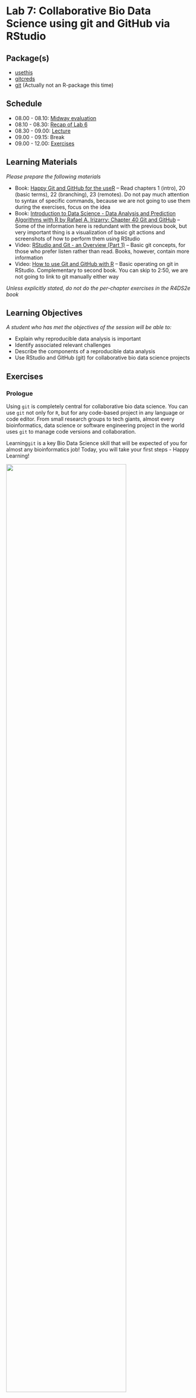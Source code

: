# Lab 7: Collaborative Bio Data Science using git and GitHub via RStudio {.unnumbered}

## Package(s)

- [usethis](https://usethis.r-lib.org)
- [gitcreds](https://gitcreds.r-lib.org/reference/gitcreds_get.html)
- [git](https://git-scm.com/) (Actually not an R-package this time)

## Schedule

- 08.00 - 08.10: [Midway evaluation](https://raw.githack.com/r4bds/r4bds.github.io/main/midway_eval_lab07.html)
- 08.10 - 08.30: [Recap of Lab 6](https://raw.githack.com/r4bds/r4bds.github.io/main/recap_lab07.html)
- 08.30 - 09.00: [Lecture](https://raw.githack.com/r4bds/r4bds.github.io/main/lecture_lab07.html)
- 09.00 - 09.15: Break
- 09.00 - 12.00: [Exercises](#sec-exercises)

## Learning Materials

_Please prepare the following materials_

- Book: [Happy Git and GitHub for the useR](https://happygitwithr.com/) -- Read chapters 1 (intro), 20 (basic terms), 22 (branching), 23 (remotes). Do not pay much attention to syntax of specific commands, because we are not going to use them during the exercises, focus on the idea
- Book: [Introduction to Data Science - Data Analysis and Prediction Algorithms with R by Rafael A. Irizarry: Chapter 40 Git and GitHub](https://rafalab.github.io/dsbook/git.html) -- Some of the information here is redundant with the previous book, but very important thing is a visualization of basic git actions and screenshots of how to perform them using RStudio
- Video: [RStudio and Git - an Overview (Part 1)](https://www.youtube.com/watch?v=KjLycV1IWqc) -- Basic git concepts, for those who prefer listen rather than read. Books, however, contain more information
- Video: [How to use Git and GitHub with R](https://www.youtube.com/watch?v=kL6L2MNqPHg) -- Basic operating on git in RStudio. Complementary to second book. You can skip to 2:50, we are not going to link to git manually either way

_Unless explicitly stated, do not do the per-chapter exercises in the R4DS2e book_

## Learning Objectives

_A student who has met the objectives of the session will be able to:_

- Explain why reproducible data analysis is important
- Identify associated relevant challenges
- Describe the components of a reproducible data analysis
- Use RStudio and GitHub (git) for collaborative bio data science projects

## Exercises {#sec-exercises}

### Prologue

Using `git` is completely central for collaborative bio data science. You can use `git` not only for `R`, but for any code-based 
project in any language or code editor. From small research groups to tech giants, almost every bioinformatics, data science or 
software engineering project in the world uses `git` to manage code versions and collaboration.

Learning`git` is a key Bio  Data Science skill that will be expected of you for almost any bioinformatics job! Today, you will 
take your first steps - Happy Learning!

![](images/git_collab.gif){fig-align="center" width=80%}

- **T1:** Find the `GitHub` repository for the `ggplot2` R-package
- **Q1:** How many Contributors are there?
- **T1:** Find the `GitHub` repository for the `Linux kernel`
- **Q2:** How many Contributors are there?
- **Q3:** Discuss in your group why having an organised approach to version control is central? And consider the simple contrast of the challenges you were facing when doing the course assignments.

### Getting Started

_First, make sure to read and discuss the feedback you got from last week's assignment!_

<span style="color: red;">**The following exercises have to be done in your groups! You must move at the same pace and progress together as a team through the exercises!**</span> 

<span style="color: red;">**Be aware of which editor you are using in RStudio! You must work in the "Visual" editor instead of the "Source" editor. ALL OF YOU! If one of you works in a different editor, it could cause a conflict issue!**</span>

*GitHub is **the** place for collaborative coding and different group members will have to do different tasks in a specific order, to make it through the exercises together, so... Team Up and don't rush it!*

First, select a team **<span style="color:darkgreen;">Captain</span>**. That person will have to carry out specific tasks. Tasks under **<span style="color:darkgreen;">Team</span>** should be carried out by all group members (including the captain), but if **<span style="color:darkgreen;">Crew</span>** is stated, then those tasks are carried out by everyone except the **<span style="color:darkgreen;">Captain</span>**. 

It is important to note that **tasks are sequential**, so if a task is assigned to the **<span style="color:darkgreen;">Captain</span>**, then the **<span style="color:darkgreen;">Crew</span>** has to await completion before proceeding!

#### **<span style="color:darkgreen;">Team</span>**

#### Setting up your Credentials and Personal Access Token 

*Before you do anything relating to GitHub repositories, you have to inform GitHub of who you are and let GitHub verify what your account is. Without authentication, anyone could be pushing to your repo or pulling from your private repos!*

1. In the `Console`, run the command:

```r
#| echo: true
#| eval: false
usethis::use_git_config(user.name = "YOUR_GITHUB_USERNAME", user.email = "THE_EMAIL_YOU_USED_TO_CREATE_YOUR_GITHUB_ACCOUNT")
```

2. In the `Console`, run the command:

```r
#| echo: true
#| eval: false
usethis::create_github_token()
```

3. Log into GitHub if not logged in already
4. Under *Note*, where it says *DESCRIBE THE TOKEN'S USE CASE*, delete the text and write e.g.`R for Bio Data Science lab 7 git exercises`
5. Under *Expiration*, where it says *30 days*, change that to *90 days*
6. Do not change any other setting, but simply scroll down and click *Generate token*
7. A new *Personal access tokens (classic)* page will appear, stating your personal access token, which starts with `ghp_`, go ahead and copy it
8. Store the PAT somewhere safe, e.g. in a password management tool. It is effectively your password when connecting to the repository via R.
9. Again in the Console, run the below command and enter your PAT when prompted for the password:

```r
#| echo: true
#| eval: false
gitcreds::gitcreds_set()
```

Before proceeding, make sure that **ALL** group members are at this stage of the exercises.

#### Making your Credentials and Personal Access Token stick around

*By default, your credentials and PAT are cleaned every 15 minutes. This is annoying, so let's fix it!*

First of all RStudio is a Graphical User Interface (GUI), meaning, that it allows you to do pointy-clicky stuff, but at the end of the day, everything happens at the command line. That also goes for git, so your button-pushing simply gets converted into commands, which are executed in the terminal.

If you are not comfortable with the terminal, don't worry! We will only do a short visit to the command line to do a few things that are not available in the GUI and then return to the pointy-clicky stuff:

1. In the `Console` pane, click the `Terminal` tab, which gains you access to the Linux server that RStudio is running on. You should see something like:

```bash
user@pupilX:/your/working/directory$
```

2. Enter the command:

```bash
git config --global --list
```

3. Recall you entered your GitHub username and mail? This is where it ended up! Note the `credential.helper=cache`, which tells us that the credentials are being cached. Now, enter:

```bash
git config --global credential.helper 'cache --timeout=86400'
```

4. Re-run the command `git config --global --list` and confirm the change
5. Go back to your `Console` and run the command `gitcreds::gitcreds_set()`. Select option 2, and re-enter your PAT.
6. If you didn't get a list of options in the prior step, restart your R session and retry.

*Congratulations! You have now used the command line and you will forever be part of an elite few, who know that everything you see in hacker-movies is BS, except perhaps for Wargames and Mr. Robot! Also, your PAT will now be good for 24h* 

#### **<span style="color:darkgreen;">Team</span>**

1. Go to [GitHub](https://github.com) and log in
1. In the upper right corner, click on your profile picture. Then in the menu, click on "Your Organizations" and go into rforbiodatascienceYY (where `YY` is the current year). **If you are not a member, contact a TA before proceeding.**
1. Go into repositories (on the top left).

#### **<span style="color:darkgreen;">Captain</span>**

#### **Creating the repository**

1. Click "New repository"
1. Since you created the project from the organisation, the default owner of the repository is the organisation (rforbiodatascienceYY). Verify and keep that, please.
1. Name the repository `groupXX`, where `XX` is your group number, e.g. `02`
1. Select `Public`
1. Tick `Add a README file`
1. Click `Create repository`
1. Click `Settings` in the menu line starting with `<> Code`
1. Under `Access`, click `Collaborators and teams`
1. Click `Add people`
1. Write a group members username and select the role "Maintain".
1. Select `Add username to this repository`
1. Repeat for all group members

#### **<span style="color:darkgreen;">Crew</span>**

1. Refresh the page and go into the new repository. If you don't see it, check your mail and accept your invitation to join the repository.

#### **<span style="color:darkgreen;">Captain</span>**

#### **Cloning the repository**

1. [Click here](https://teaching.healthtech.dtu.dk/22100/rstudio.php) to go to the course RStudio cloud server and login
1. In the upper right corner, click on ![](images/paths_new_proj.png)`<your_current_project_name>`
1. Choose ![](images/paths_new_proj_plus.png) `New Project...`
1. Select ![](images/icon_version_control.png) **Version Control**
1. Select ![](images/icon_git.png) **Git**
1. Under `Repository URL:`, enter `https://github.com/rforbiodatascienceYY/groupXX`, where again you replace `YY` with  the current year and replace `XX` with your group number, e.g. `02`. 
1. Under `Project directory name:`, enter `lab07_git_exercises`
1. Under `Create project as a subdirectory of:`, make sure that is says `~/projects`
1. Click `Create Project`

*Congratulations! You have just cloned your first GitHub repository!*

In your `Files` pane, you should now see:

![](images/git_first_files.png){fig-align="center" width=40%}

...and now in your `Environment` pane, you should see a new `Git` tab:

![](images/git_environment_pane.png){fig-align="center" width=50%}

If you click the `Git` tab, you should see:

![](images/environment_pane_git_tab.png){fig-align="center" width=50%}

*Note that when it's the crew's turn to clone the repository, they will not see the `.gitignore` and `lab07_git_exercises.Rproj` listed there (that area will simply be empty).*

#### **Pushing the project basics to GitHub**

1. In the `Git` tab, tick the 2 boxes under `staged` (we will get into what `.gitignore` is later)
1. Click `commit`
1. In the upper right corner, add a `Commit message`, e.g "Project basics"
1. Click the `Commit` button
1. A pop-up, will give you details on your commit, look through them and then click `Close`
1. Click the ![](images/pull.png) `Pull` button, then the ![](images/push.png) `Push` button

#### **<span style="color:darkgreen;">Crew</span>**

1. Make sure that you can see the `lab07_git_exercises.Rproj` and `.gitignore` files that your captain just pushed in the GitHub repository before proceeding further
1. Follow the instructions under *Cloning the repository* that your captain followed a few moments ago (but **not** the *Pushing the project basics to GitHub*)

#### **<span style="color:darkgreen;">Team</span>**

#### Setting up `git`'s pull strategy

In the `Console`, run the command:

```r
#| echo: true
#| eval: false
usethis::use_git_config(pull.rebase = "false")
```

<details>
<p><summary>For now, you can ignore what `pull.rebase` does, but click here if you are curious</summary></p>
When pulling from a repository that has received new commits between your last `pull` and your last commit, you can run into the problem that 
there are new commits with changes in the same places of the code as you have been editing. In this case, a rebase will simply apply your changes 
on top of whatever modifications happened in those new commits. This can sometimes break the code and it can be hard to understand why. Setting 
`pull.rebase = "false"` will make it so that you are forced to solve the conflicting changes manually when you run into that situation. You can 
find a much more technical explanation on merging vs. rebasing [here](https://www.atlassian.com/git/tutorials/merging-vs-rebasing).

If you do not set `pull.rebase` at all, the first time that your `pull` conflicts with existing commits git will simply ask you to set it. Doing 
it now simply avoids the error message from appearing later.
</details>

### Your first collaboration

#### **<span style="color:darkgreen;">Team</span>**

1. Create a new Quarto document, title it `student_id` and save id as `student_id.qmd`, where `student_id` is your... You guessed it! **Make sure that "Use visual markdown editor" is checked.**
1. In the *Environment* pane, click the *Git* tab
1. Tick the box under *Staged* corresponding to your newly created `student_id.qmd`. If you do not see the document in this window after saving, click the ![](images/git_refresh_button.png) refresh button on the top right of the *Git* tab.
1. Click `Commit`
1. In the upper right corner, add a `Commit message`, e.g "First commit by student_id"
1. Click the `Commit` button
1. A pop-up, will give you details on your commit, look through them and then click `Close`
1. Now, very important **ALWAYS** click the ![](images/pull.png) `Pull` button **BEFORE** clicking the ![](images/push.png) `Push` button
1. Clicking `Pull`, you should see "Already up to date."
1. Then click `Push`
1. Wait for every team member to Push, then check that you can see the files in the GitHub repo
1. ![](images/pull.png) `Pull` again and check that you can see your teammates' files in your local `git` repo. Open one of them and check that you can see its contents.  
*Note: when opening a file from another team member, you might get an error saying something like "the file is in a restricted path". If so, click the red on/off on the top right of RStudio, then click on "Start New Session" and try again.*

- **Q4:** Discuss in your group what each of the steps did and why they are performed? 

### Your next collaboration

*That first collaboration was easy right!? Well, you were all working on different files...*

#### **<span style="color:darkgreen;">Captain</span>**

1. Create a new Quarto Document, title it "Group Document" and save it as `group_document.qmd`
1. Using markdown headers, create one section for each group member (including yourself). Here, you can use your names, student ids or whatever you deem appropriate
1. Again in the `Environment` pane, make sure you are in the `git` tab and then tick the box next to `group_document.qmd`. As before, click the ![](images/git_refresh_button.png) refresh button if you can't see it.
1. Click `Commit`
1. Add a commit message, e.g. "Add group document"
1. Click the `Commit` button
1. Click `Pull` (You should be "Already up to date.")
1. Click `Push`
1. Click `Close`
1. Again, go to the group GitHub and confirm that you see the new document you just created

#### **<span style="color:darkgreen;">Team</span>**

1. Click `Pull` and confirm that you now also have the file `group_document.qmd`
1. Open `group_document.qmd` and find your assigned section
1. In your section and your section only, enter some text, add a few code chunks with some R code
1. Save the document
1. Now again, find the `group_document.qmd` in the `git` tab of the `Environment` pane and tick the box under `Staged`
1. Click `Commit`
1. Note how your changes to the document are highlighted in green
1. Add a commit message, e.g. "Update the STUDENT_ID section" and click `Commit` and then `Close`
1. Like before, always ![](images/pull.png) `Pull` before ![](images/push.png) `Push`ing
1. Go to the group GitHub, find the `group_document.qmd` and click it, do you see your changes?

Once **everyone** has added to their assigned section, **everyone** should do a pull/push, so **everyone** has the complete version of the `group_document.qmd`. If everything was done correctly there should be no merge conflicts, but contact a TA if anything went wrong.

### Your first branching

Ok that's pretty great so far - Right? The thing is... Consider, the `ggplot2` repository, that you found in *T1*. Thousands of companies and even more thousands of people rely on `ggplot` for advanced data visualisation. What would happen, if you wanted to add a new feature or wanted to optimise an existing one, while people were actively installing your package? They would get what stage your code was in, which may or may not be functional - Enter branching!

Below here is an illustrated example where each circle is a `git` commit. The **<span style="color:green;">main</span>** branch is the stable version of the software that people can download. **<span style="color:blue;">Your Work</span>** will be the feature or update that you personally are working on and **<span style="color:orange;">Someone Else's Work</span>** will be another team working on a different new feature or update. Before the last commit in **<span style="color:green;">main</span>** (the right-most green circle), note how both the **<span style="color:blue;">Your Work</span>** and **<span style="color:orange;">Someone Else's Work</span>** branches have been merged onto the **<span style="color:green;">main</span>** branch.

![](images/git_branching_merging.png){fig-align="center" width=90%}

*Note: until not so long ago, the default name for the main branch used to be "master". For obvious reasons, the software engineering world is moving away from the master/slave terminology...*

In a `git` repository, there can be as many branches as you want. Software teams usually have guidelines on how to organize branches on a specific repository and it can vary substantially between teams and/or projects.

- **Q5:** Find the `ggplot` GitHub repo again. How many branches there are?

#### **<span style="color:darkgreen;">Team</span>**

1. Go to your RStudio session and in the *Git* tab of the *Environment* pane, click ![](images/git_new_branch.png) `New Branch`
1. In branch name, enter your student id
1. You should see a pop-up with the message `Branch 'STUDENT_ID' set up to track remote branch 'STUDENT_ID' from 'origin'.` at the bottom, go ahead and click `Close`
1. Next to where you clicked `New Branch` just before, it should now say `STUDENT_ID`, click it and confirm that you see `STUDENT_ID` and `main`
1. Look at the illustration above and understand that you have created a new branch `STUDENT_ID` that branches out from **<span style="color:green;">main</span>** and is equivalent to **<span style="color:blue;">Your Work</span>**. Discuss this with your group if it is not clear.
1. Click `STUDENT_ID` and you will get a confirmation that you are already on that branch and that you are up-to-date, click `Close`
1. In the `group_document.qmd` under your section, using markdown, enter a new sub-header and name it e.g. `New feature` or `New analysis`. As a reminder, make sure that you **all** use the "Visual" editor for the .qmd file.
1. Enter some text, a few code chunks with a bit of `R`-code of your choosing and save the document
1. Again, in the *Git* tab, tick the box under staged and click `Commit`
1. Add a commit message, e.g. `New feature from STUDENT_ID` and click `Commit`
1. Click `Close`, `Pull`, `Close`, `Push` and `Close` and then close the commit window
1. Go to your group GitHub and confirm that you now have at least 2 branches
1. Make sure you are in the main branch and then click the `group_document.qmd`, you should now **not** see your new feature/analysis that you added
1. On the left, where it says `main`, click and select your `STUDENT_ID`, you **should** now see your new feature/analysis that you added

*Congratulations! You have now successfully done your first branching!*

### Your first branch merging

#### **<span style="color:darkgreen;">Team</span>**

1. Go to your groups GitHub page, at the top it should say `STUDENT_ID had recent pushes...`, click the `Compare & pull request`
1. Your commit message will appear and where it says `Leave a comment`, add a comment like e.g. `I'm done, all seems to be working now!` or similar
1. Click `Create pull request`
1. It should now say `This branch have no conflicts with the base branch`, confirm and click `Merge pull request`
1. Click `Confirm merge` after which it should now say `Pull request successfully merged and closed`
1. You have now fully merged, so go ahead and click `Delete branch`
1. Revisit the previous illustration and compare with your branch workflow, make sure that everyone in the groups are on par here
1. Finally return to your RStudio session and make sure you switch to the `main` branch

*Congratulations! You have now successfully done your first branch merge!*

But wait, what was this *Pull request*??? What you actually did, was:

1. Created a new branch
1. Completed a new feature/analysis
1. Pushed the new feature/analysis to GitHub
1. Created a `Pull request` for merging your branch `STUDENT_ID` into the `main` branch
1. Approved and completed the `Pull request`

Think about e.g. again the `ggplot2` repo, if anyone could create a new branch and then do as described above, then there would be no way of making quality control. Therefore, typically such pull requests will have to be approved by someone. This can either be someone who is close-to-the-code e.g. in the case of `ggplot2`, that'd be someone like Hadley. In a company, then that might be some senior developer approving junior developers pull requests. At one point you might have seen something like "The main branch is unprotected", this is exactly that!

<details>
<p><summary>Small note about the term *Pull request*</summary></p>
The name *Pull request* can be a bit counter-intuitive, because you are not requesting to pull the repository, but rather requesting to the maintainers that *they* pull *your* changes. Maybe, a more intuitive name would have been *Merge request*, which doesn't leave much room for ambiguity. Actually, in most other `git` repository hosting services aside from GitHub (e.g. GitLab) the equivalent feature is actually called *Merge request*.
</details>

### Your first merge conflict

Okay, that's all good an well. Seems easy and straight forward, right? Well, that is as long as we don't have a *conflict*. A conflict is when two or more changes to one file are not compatible. In fact, let's screw things up! We will be working with this file:

```verbatim
Top 10 Bio Data Science Languages of ALL Time:
10. It is 
9. Impossible
8. to rank them
7. Because
6. programming is subjective
5. and everyone
4. has
3. different
2. tastes
1. R
```

#### **<span style="color:darkgreen;">Captain</span>**

1. Go to the RStudio session and where you usually click `Quarto Document...`, this time let's just create a simple `Text File`
1. Copy/paste the `Top 10 Bio Data Science Languages of ALL Time` into the file
1. Save the file as `best_ds_langs.txt`
1. Make sure you are in the `main` branch
1. Do a commit/pull/push and check that the file can be seen in your group's GitHub repo

#### **<span style="color:darkgreen;">Crew</span>**

Rrrrrrr... Let's commit mutiny! (Double pun intended)

1. Make sure you are in the `main` branch and then ![](images/pull.png) Pull
2. Open the `best_ds_langs.txt`
3. Each of you separately (wrongfully) replace `R` with an (inferior) bio data science language of your choice
4. Then commit, pull and push.
5. The first crewmember to push will have succeeded. But if you weren't so lucky, you will now be notified about a *merge conflict*. Close and re-open the `best_ds_langs.txt` file, it should look something like:

```verbatim
Top 10 Bio Data Science Languages of ALL Time:
10. It is 
9. Impossible
8. to rank them
7. Because
6. programming is subjective
5. and everyone
4. has
3. different
2. tastes
<<<<<<< HEAD
1. C++
=======
1. Python
>>>>>>> 85283ca3246b7f7462ab633085f92ac5f173d3e7
```

<details>
<p><summary>`git`'s merge conflict syntax</summary></p>
A *merge conflict* happens when you try to pull from a repository that has had changes in the same lines of a file that you have also changed. Git doesn’t know which version to pick, so it asks you to resolve it. When such conflicts occur, `git` leaves markers in the file, showing:

- Everything below `<<<<<<<` is your current changes (`HEAD` means "your current commit")
- `=======` is simply the separator between the 2 versions
- Everything above `>>>>>>>` is the version you are pulling. That long "random" code is called the *commit hash* and is a unique identifier for each commit in your git repository. You can use this code to return back (or go forward to) any committed version of your code.
</details>


6. Keep only your preferred Bio Data Science language and also remove the lines containing `<<<<<<<`, `=======` and `>>>>>>>`

*Congratulations! You have now fixed your first merge conflict!*

7. You will need to commit your changes again before pulling and pushing. However, if another crewmemeber has (again) pushed before you, you will have yet another merge conflict to solve! Return to step 5 if that is the case. This is the chaos of mutiny and why a well organized team and modular code are critical for collaborative software development.

Discuss with your group what just happened and make sure that everyone understands why merge conflicts can happen.

#### **<span style="color:darkgreen;">Captain</span>**

Get your **<span style="color:darkgreen;">Crew</span>** in order!

1. Pull the changes made by your crew and simply edit the file so that you delete everything below 2. and add the final line, which emphasises that `1. R is superior!`
1. Commit your changes and add a commit message, e.g. `Got crew back in order!`
1. Pull and Push to the GitHub repo
1. Return to your GitHub repository and confirm all is in order and that you can continue with confidence knowing that `R is superior!` (Check the file to make sure)

#### **<span style="color:darkgreen;">Team</span>**

1. Pull from RStudio and make sure that your `best_ds_langs.txt` has the changes that your captain just made.
1. Click the `History` button next to the `Push` button and explore the history of how your branches and commits have changed through these exercises. Discuss with your group what you see.

### The .gitignore file

You may have noticed the `.gitignore` file?

#### **<span style="color:darkgreen;">One crew member</span>**

1. Go to your RStudio session, find the `.gitignore` file and click it

It contains a list of files and folders, which should **not** end up at your `git` repo, i.e. files which should be ignored. An important aspect of working with GitHub is that GitHub is meant for code, **not** data! Let's say we had a `data` and a `data/_raw/`, we could add those to the `.gitignore` file to avoid the data being included in our commits. Currently, files like `.RData` and folders like `.Rproj.user` should be listed in the `.gitignore` file, as these are unique to each of your own sessions and shouldn't be committed to the repo.

2. Update the `.gitignore` file with the suggestions above and get the updated version to GitHub (we'll assume you know how to do that by now 😉).

### Summary

You have now gotten to play around with collaborative coding using `git` - Well done!

If you are more curious for more, please feel free to play around with a new file, edit commit/pull/push etc. Perhaps also 
take an extra look at the GitHub, explore and learn more 👍 We have also only just scratched the surface here, you can read 
much more [here](https://happygitwithr.com).

If you are handy with the terminal, it is a good idea to learn how to use `git` from the terminal. The 
[Primer on git command line vs. RStudio](primer_git_cli.qmd) shows the equivalent git commands of everything 
we have done in these exercises.

### <span style="color: red;">GROUP ASSIGNMENT</span> (Important, see: [how to](assignments.qmd))

Your assignment this time, will be to:

1. Go to [this post](https://clauswilke.com/blog/2020/09/07/pca-tidyverse-style/) on "PCA tidyverse style" by Claus O. Wilke, Professor of Integrative Biology
1. Again, create a reproducible micro-report *together*, this time, where you do a code-along with either the data in the post, the `gravier` data, and/or any other dataset.
1. Use your GitHub group repository to collaborate - you should all contribute. Again, make sure that you are using the "Visual" editor while working on this!
1. Your hand in will be a link to your micro-report in your GitHub group repository
1. *Note, focus here is on the `git` learning objectives and doing a code-along, which is not a copy/paste of the code, but using it as inspiration to create your own nice concise **tidy** micro-report!*
1. Make sure to check the [Assignment Guidelines](https://r4bds.github.io/assignments.html)
1. And also follow the [Course Code Styling](https://r4bds.github.io/code_styling.html)
1. **HOW TO HAND IN**: Go to `http://github.com/rforbiodatascienceYY/groupXX`, replace `YY` with year and `groupXX` with appropriate group number, then copy the link and paste it into an empty text (.txt) file. Hand in this text file. **No need to zip your html file,** since we are accessing it through the repository!
